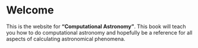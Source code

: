 # Welcome {.unnumbered}

This is the website for **"Computational Astronomy"**. This book will teach you how to do computational astronomy and hopefully be a reference for all aspects of calculating astronomical phenomena.
